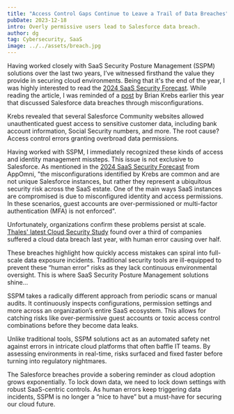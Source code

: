 ```yaml
---
title: "Access Control Gaps Continue to Leave a Trail of Data Breaches"
pubDate: 2023-12-18
intro: Overly permissive users lead to Salesforce data breach.
author: dg
tag: Cybersecurity, SaaS
image: ../../assets/breach.jpg
---
```

Having worked closely with SaaS Security Posture Management (SSPM) solutions over the last two years, I’ve witnessed firsthand the value they provide in securing cloud environments. Being that it's the end of the year, I was highly interested to read the [2024 SaaS Security Forecast](https://appomni.com/blog_post/2024-saas-security-forecast-and-predictions). While reading the article, I was reminded of a [post](https://krebsonsecurity.com/2023/04/many-public-salesforce-sites-are-leaking-private-data/) by Brian Krebs earlier this year that discussed Salesforce data breaches through misconfigurations.

Krebs revealed that several Salesforce Community websites allowed unauthenticated guest access to sensitive customer data, including bank account information, Social Security numbers, and more. The root cause? Access control errors granting overbroad data permissions.

Having worked with SSPM, I immediately recognized these kinds of access and identity management missteps. This issue is not exclusive to Salesforce. As mentioned in the [2024 SaaS Security Forecast](https://appomni.com/blog_post/2024-saas-security-forecast-and-predictions) from AppOmni, "the misconfigurations identified by Krebs are common and are not unique Salesforce instances, but rather they represent a ubiquitous security risk across the SaaS estate. One of the main ways SaaS instances are compromised is due to misconfigured identity and access permissions. In these scenarios, guest accounts are over-permissioned or multi-factor authentication (MFA) is not enforced".

Unfortunately, organizations confirm these problems persist at scale. [Thales' latest Cloud Security Study](https://cpl.thalesgroup.com/about-us/newsroom/2023-cloud-security-cyberattacks-data-breaches-press-release) found over a third of companies suffered a cloud data breach last year, with human error causing over half.

These breaches highlight how quickly access mistakes can spiral into full-scale data exposure incidents. Traditional security tools are ill-equipped to prevent these “human error” risks as they lack continuous environmental oversight. This is where SaaS Security Posture Management solutions shine...

SSPM takes a radically different approach from periodic scans or manual audits. It continuously inspects configurations, permission settings and more across an organization’s entire SaaS ecosystem. This allows for catching risks like over-permissive guest accounts or toxic access control combinations before they become data leaks.

Unlike traditional tools, SSPM solutions act as an automated safety net against errors in intricate cloud platforms that often baffle IT teams. By assessing environments in real-time, risks surfaced and fixed faster before turning into regulatory nightmares.

The Salesforce breaches provide a sobering reminder as cloud adoption grows exponentially. To lock down data, we need to lock down settings with robust SaaS-centric controls. As human errors keep triggering data incidents, SSPM is no longer a “nice to have” but a must-have for securing our cloud future.

